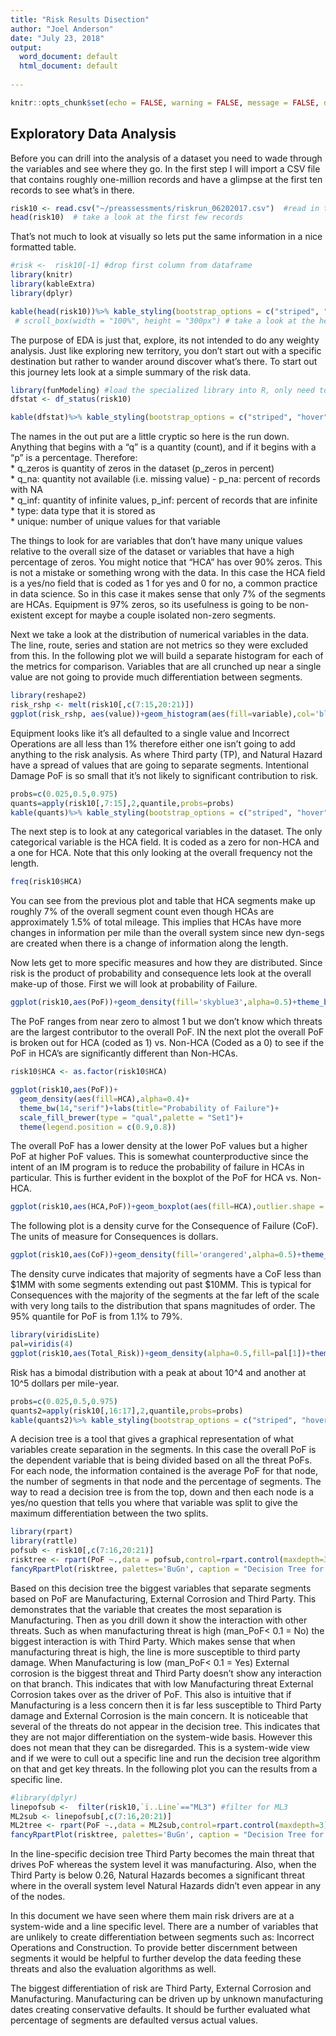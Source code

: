 ```yaml
---
title: "Risk Results Disection"
author: "Joel Anderson"
date: "July 23, 2018"
output:
  word_document: default
  html_document: default
  
---
```


```r
knitr::opts_chunk$set(echo = FALSE, warning = FALSE, message = FALSE, dpi = 300)
```

## Exploratory Data Analysis
Before you can drill into the analysis of a dataset you need to wade through the variables and see where they go.  In the first step I will import a CSV file that contains roughly one-million records and have a glimpse at the first ten records to see what's in there.  
  
```r
risk10 <- read.csv("~/preassessments/riskrun_06202017.csv")  #read in the csv file
head(risk10)  # take a look at the first few records
```
  
That's not much to look at visually so lets put the same information in a nice formatted table.
  
```r
#risk <-  risk10[-1] #drop first column from dataframe
library(knitr)
library(kableExtra)
library(dplyr)

kable(head(risk10))%>% kable_styling(bootstrap_options = c("striped", "hover"))%>%
 # scroll_box(width = "100%", height = "300px") # take a look at the head of the file and the fist few records.
```
  
The purpose of EDA is just that, explore, its not intended to do any weighty analysis.  Just like exploring new territory, you don't start out with a specific destination but rather to wander around discover what's there.  To start out this journey lets look at a simple summary of the risk data.
  
```r
library(funModeling) #load the specialized library into R, only need to do this once each time you start R
dfstat <- df_status(risk10)
```

    
```r

kable(dfstat)%>% kable_styling(bootstrap_options = c("striped", "hover"), latex_options = "striped")
```
  
The names in the out put are a little cryptic so here is the run down.  
Anything that begins with a "q" is a quantity (count), and if it begins with a "p" is a percentage.  Therefore:  
* q_zeros is quantity of zeros in the dataset (p_zeros in percent)  
* q_na: quantity not available (i.e. missing value) - p_na: percent of records with NA  
* q_inf: quantity of infinite values, p_inf: percent of records that are infinite  
* type: data type that it is stored as  
* unique: number of unique values for that variable  
  
The things to look for are variables that don't have many unique values relative to the overall size of the dataset or variables that have a high percentage of zeros.  You might notice that "HCA" has over 90% zeros.  This is not a mistake or something wrong with the data. In this case the HCA field is a yes/no field that is coded as 1 for yes and 0 for no, a common practice in data science.  So in this case it makes sense that only 7% of the segments are HCAs.  Equipment is 97% zeros, so its usefulness is going to be non-existent except for maybe a couple isolated non-zero segments.  
  
Next we take a look at the distribution of numerical variables in the data.  The line, route, series and station are not metrics so they were excluded from this.  In the following plot we will build a separate histogram for each of the metrics for comparison.  Variables that are all crunched up near a single value are not going to provide much differentiation between segments.  
  
```r
library(reshape2)
risk_rshp <- melt(risk10[,c(7:15,20:21)])
ggplot(risk_rshp, aes(value))+geom_histogram(aes(fill=variable),col='black')+facet_wrap(~variable,scales = "free_x")+theme_bw(base_family = "serif")+theme(legend.position = "none", axis.text.x = element_text(size=rel(0.8)))+labs(title="Probability of Failure",x="PoF")

```
  
Equipment looks like it's all defaulted to a single value and Incorrect Operations are all less than 1% therefore either one isn't going to add anything to the risk analysis. As where Third party (TP), and Natural Hazard have a spread of values that are going to separate segments.  Intentional Damage PoF is so small that it's not likely to significant contribution to risk.
  
```r
probs=c(0.025,0.5,0.975)
quants=apply(risk10[,7:15],2,quantile,probs=probs)
kable(quants)%>% kable_styling(bootstrap_options = c("striped", "hover"))
```


The next step is to look at any categorical variables in the dataset.  The only categorical variable is the HCA field.  It is coded as a zero for non-HCA and a one for HCA.  Note that this only looking at the overall frequency not the length.

```r
freq(risk10$HCA)
```
You can see from the previous plot and table that HCA segments make up roughly 7% of the overall segment count even though HCAs are approximately 1.5% of total mileage.  This implies that HCAs have more changes in information per mile than the overall system since new dyn-segs are created when there is a change of information along the length.  

Now lets get to more specific measures and how they are distributed.  Since risk is the product of probability and consequence lets look at the overall make-up of those.  First we will look at probability of Failure.  
  
```r

ggplot(risk10,aes(PoF))+geom_density(fill='skyblue3',alpha=0.5)+theme_bw(14,"serif")+labs(title="Probability of Failure")
```
The PoF ranges from near zero to almost 1 but we don't know which threats are the largest contributor to the overall PoF.  IN the next plot the overall PoF is broken out for HCA (coded as 1) vs. Non-HCA (Coded as a 0) to see if the PoF in HCA's are significantly different than Non-HCAs.  
```r

risk10$HCA <- as.factor(risk10$HCA)

ggplot(risk10,aes(PoF))+
  geom_density(aes(fill=HCA),alpha=0.4)+
  theme_bw(14,"serif")+labs(title="Probability of Failure")+
  scale_fill_brewer(type = "qual",palette = "Set1")+
  theme(legend.position = c(0.9,0.8))
```
  
The overall PoF has a lower density at the lower PoF values but a higher PoF at higher PoF values.  This is somewhat counterproductive since the intent of an IM program is to reduce the probability of failure in HCAs in particular.  This is further evident in the boxplot of the PoF for HCA vs. Non-HCA.

```r
ggplot(risk10,aes(HCA,PoF))+geom_boxplot(aes(fill=HCA),outlier.shape = 1,alpha=0.5)+theme_bw(14,"serif")+labs(title="Probability of Failure by HCA Type")+scale_fill_brewer(type = "qual",palette = "Set1")+theme(legend.position = "none")
```

  
The following plot is a density curve for the Consequence of Failure (CoF).  The units of measure for Consequences is dollars.  
  
```r

ggplot(risk10,aes(CoF))+geom_density(fill='orangered',alpha=0.5)+theme_bw(14,"serif")+labs(title="Consequence of Failure", x="CoF ($) - Log Scale")+scale_x_log10()
```

The density curve indicates that majority of segments have a CoF less than $1MM with some segments extending out past \$10MM.  This is typical for Consequences with the majority of the segments at the far left of the scale with very long tails to the distribution that spans magnitudes of order.  The 95% quantile for PoF is from 1.1% to 79%.  
  
```r
library(viridisLite)
pal=viridis(4)
ggplot(risk10,aes(Total_Risk))+geom_density(alpha=0.5,fill=pal[1])+theme_bw(14,"serif")+labs(title="Total Risk", x="Risk ($/Mi-Yr.) - Log Scale")+scale_x_log10()
```
  
Risk has a bimodal distribution with a peak at about 10^4 and another at 10^5 dollars per mile-year.
```r
probs=c(0.025,0.5,0.975)
quants2=apply(risk10[,16:17],2,quantile,probs=probs)
kable(quants2)%>% kable_styling(bootstrap_options = c("striped", "hover"))
```
  
A decision tree is a tool that gives a graphical representation of what variables create separation in the segments.  In this case the overall PoF is the dependent variable that is being divided based on all the threat PoFs.  For each node, the information contained is the average PoF for that node, the number of segments in that node and the percentage of segments.  The way to read a decision tree is from the top, down and then each node is a yes/no question that tells you where that variable was split to give the maximum differentiation between the two splits.  
  
```r
library(rpart)
library(rattle)
pofsub <- risk10[,c(7:16,20:21)]
risktree <- rpart(PoF ~.,data = pofsub,control=rpart.control(maxdepth=3))
fancyRpartPlot(risktree, palettes='BuGn', caption = "Decision Tree for System-Wide PoF")

```
  
Based on this decision tree the biggest variables that separate segments based on PoF are Manufacturing, External Corrosion and Third Party.  This demonstrates that the variable that creates the most separation is Manufacturing.  Then as you drill down it show the interaction with other threats.  Such as when manufacturing threat is high (man_PoF< 0.1 = No) the biggest interaction is with Third Party.  Which makes sense that when manufacturing threat is high, the line is more susceptible to third party damage.  When Manufacturing is low (man_PoF< 0.1 = Yes) External corrosion is the biggest threat and Third Party doesn't show any interaction on that branch.  This indicates that with low Manufacturing threat External Corrosion takes over as the driver of PoF.  This also is intuitive that if Manufacturing is a less concern then it is far less susceptible to Third Party damage and External Corrosion is the main concern.  It is noticeable that several of the threats do not appear in the decision tree.  This indicates that they are not major differentiation on the system-wide basis.  However this does not mean that they can be disregarded.  This is a system-wide view and if we were to cull out a specific line and run the decision tree algorithm on that and get key threats.  In the following plot you can the results from a specific line.
  
```r
#library(dplyr)
linepofsub <-  filter(risk10,`ï..Line`=="ML3") #filter for ML3
ML2sub <- linepofsub[,c(7:16,20:21)]
ML2tree <- rpart(PoF ~.,data = ML2sub,control=rpart.control(maxdepth=3))
fancyRpartPlot(risktree, palettes='BuGn', caption = "Decision Tree for Line Specific PoF")
```
  
In the line-specific decision tree Third Party becomes the main threat that drives PoF whereas the system level it was manufacturing.  Also, when the Third Party is below 0.26, Natural Hazards becomes a significant threat where in the overall system level Natural Hazards didn't even appear in any of the nodes.  
  
In this document we have seen where them main risk drivers are at a system-wide and a line specific level.  There are a number of variables that are unlikely to create differentiation between segments such as: Incorrect Operations and Construction.  To provide better discernment between segments it would be helpful to further develop the data feeding these threats and also the evaluation algorithms as well.  
  
The biggest differentiation of risk are Third Party, External Corrosion and Manufacturing.  Manufacturing can be driven up by unknown manufacturing dates creating conservative defaults.  It should be further evaluated what percentage of segments are defaulted versus actual values.
